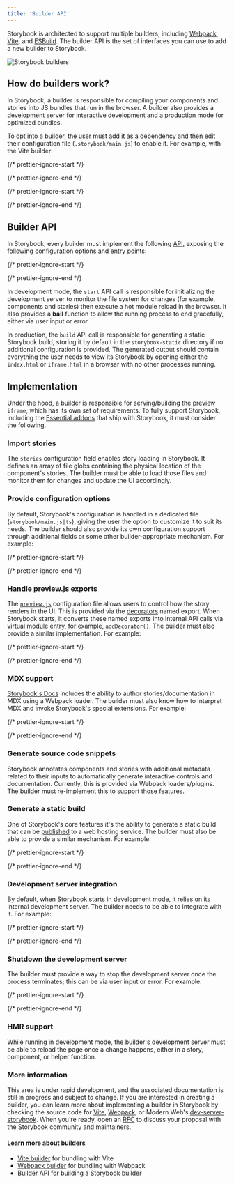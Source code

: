 ```yaml
---
title: 'Builder API'
---
```


Storybook is architected to support multiple builders, including [Webpack](https://webpack.js.org/), [Vite](https://vitejs.dev/), and [ESBuild](https://esbuild.github.io/). The builder API is the set of interfaces you can use to add a new builder to Storybook.

![Storybook builders](./storybook-builders.png)

## How do builders work?

In Storybook, a builder is responsible for compiling your components and stories into JS bundles that run in the browser. A builder also provides a development server for interactive development and a production mode for optimized bundles.

To opt into a builder, the user must add it as a dependency and then edit their configuration file (`.storybook/main.js`) to enable it. For example, with the Vite builder:

{/* prettier-ignore-start */}

<CodeSnippets path="storybook-vite-builder-install.md" />

{/* prettier-ignore-end */}

{/* prettier-ignore-start */}

<CodeSnippets path="storybook-vite-builder-register.md" />

{/* prettier-ignore-end */}

## Builder API

In Storybook, every builder must implement the following [API](https://github.com/storybookjs/storybook/blob/next/code/lib/types/src/modules/core-common.ts#L183-L203), exposing the following configuration options and entry points:

{/* prettier-ignore-start */}

<CodeSnippets path="storybook-builder-api-interface.md" />

{/* prettier-ignore-end */}

In development mode, the `start` API call is responsible for initializing the development server to monitor the file system for changes (for example, components and stories) then execute a hot module reload in the browser.
It also provides a **bail** function to allow the running process to end gracefully, either via user input or error.

In production, the `build` API call is responsible for generating a static Storybook build, storing it by default in the `storybook-static` directory if no additional configuration is provided. The generated output should contain everything the user needs to view its Storybook by opening either the `index.html` or `iframe.html` in a browser with no other processes running.

## Implementation

Under the hood, a builder is responsible for serving/building the preview `iframe`, which has its own set of requirements. To fully support Storybook, including the [Essential addons](../writing-stories/index.mdx) that ship with Storybook, it must consider the following.

### Import stories

The `stories` configuration field enables story loading in Storybook. It defines an array of file globs containing the physical location of the component's stories. The builder must be able to load those files and monitor them for changes and update the UI accordingly.

### Provide configuration options

By default, Storybook's configuration is handled in a dedicated file (`storybook/main.js|ts`), giving the user the option to customize it to suit its needs. The builder should also provide its own configuration support through additional fields or some other builder-appropriate mechanism. For example:

{/* prettier-ignore-start */}

<CodeSnippets path="storybook-builder-api-configuration-options.md" />

{/* prettier-ignore-end */}

### Handle preview.js exports

The [`preview.js`](../configure/index.mdx#configure-story-rendering) configuration file allows users to control how the story renders in the UI. This is provided via the [decorators](../writing-stories/decorators.mdx) named export. When Storybook starts, it converts these named exports into internal API calls via virtual module entry, for example, `addDecorator()`. The builder must also provide a similar implementation. For example:

{/* prettier-ignore-start */}

<CodeSnippets path="storybook-builder-api-preview-exports.md" />

{/* prettier-ignore-end */}

### MDX support

[Storybook's Docs](../writing-docs/index.mdx) includes the ability to author stories/documentation in MDX using a Webpack loader. The builder must also know how to interpret MDX and invoke Storybook's special extensions. For example:

{/* prettier-ignore-start */}

<CodeSnippets path="storybook-builder-api-mdx.md" />

{/* prettier-ignore-end */}

### Generate source code snippets

Storybook annotates components and stories with additional metadata related to their inputs to automatically generate interactive controls and documentation. Currently, this is provided via Webpack loaders/plugins. The builder must re-implement this to support those features.

### Generate a static build

One of Storybook's core features it's the ability to generate a static build that can be [published](../sharing/publish-storybook.mdx) to a web hosting service. The builder must also be able to provide a similar mechanism. For example:

{/* prettier-ignore-start */}

<CodeSnippets path="storybook-builder-api-build-server.md" />

{/* prettier-ignore-end */}

### Development server integration

By default, when Storybook starts in development mode, it relies on its internal development server. The builder needs to be able to integrate with it. For example:

{/* prettier-ignore-start */}

<CodeSnippets path="storybook-builder-api-dev-server.md" />

{/* prettier-ignore-end */}

### Shutdown the development server

The builder must provide a way to stop the development server once the process terminates; this can be via user input or error. For example:

{/* prettier-ignore-start */}

<CodeSnippets path="storybook-builder-api-shutdown-server.md" />

{/* prettier-ignore-end */}

### HMR support

While running in development mode, the builder's development server must be able to reload the page once a change happens, either in a story, component, or helper function.

### More information

This area is under rapid development, and the associated documentation is still in progress and subject to change. If you are interested in creating a builder, you can learn more about implementing a builder in Storybook by checking the source code for [Vite](https://github.com/storybookjs/storybook/tree/next/code/builders/builder-vite), [Webpack](https://github.com/storybookjs/storybook/tree/next/code/builders/builder-webpack5), or Modern Web's [dev-server-storybook](https://github.com/modernweb-dev/web/blob/master/packages/dev-server-storybook/src/serve/storybookPlugin.ts). When you're ready, open an [RFC](../contribute/RFC.mdx) to discuss your proposal with the Storybook community and maintainers.

#### Learn more about builders

* [Vite builder](./vite.mdx) for bundling with Vite
* [Webpack builder](./webpack.mdx) for bundling with Webpack
* Builder API for building a Storybook builder

